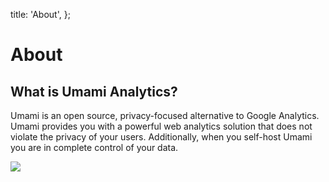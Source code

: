   title: 'About',
};

# About

## What is Umami Analytics?

Umami is an open source, privacy-focused alternative to Google Analytics.
Umami provides you with a powerful web analytics solution that does not violate the privacy of your users.
Additionally, when you self-host Umami you are in complete control of your data.

<img src="/images/v2/screenshot.png" />

